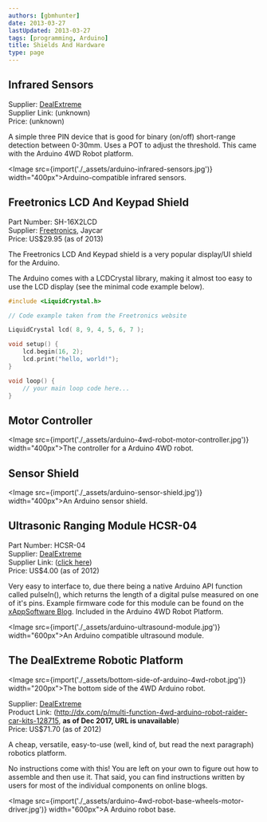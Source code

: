 ```yaml
---
authors: [gbmhunter]
date: 2013-03-27
lastUpdated: 2013-03-27
tags: [programming, Arduino]
title: Shields And Hardware
type: page
---
```


## Infrared Sensors

Supplier: [DealExtreme](http://dx.com/)  
Supplier Link: (unknown)  
Price: (unknown)

A simple three PIN device that is good for binary (on/off) short-range detection between 0-30mm. Uses a POT to adjust the threshold. This came with the Arduino 4WD Robot platform.

<Image src={import('./_assets/arduino-infrared-sensors.jpg')} width="400px">Arduino-compatible infrared sensors.</Image>

## Freetronics LCD And Keypad Shield

Part Number: SH-16X2LCD  
Supplier: [Freetronics](http://www.freetronics.com/collections/display/products/lcd-keypad-shield#.UXtkG7V_rSg), Jaycar  
Price: US$29.95 (as of 2013)

The Freetronics LCD And Keypad shield is a very popular display/UI shield for the Arduino.

The Arduino comes with a LCDCrystal library, making it almost too easy to use the LCD display (see the minimal code example below).

```c    
#include <LiquidCrystal.h>

// Code example taken from the Freetronics website

LiquidCrystal lcd( 8, 9, 4, 5, 6, 7 );

void setup() {
    lcd.begin(16, 2);
    lcd.print("hello, world!");
}

void loop() {
    // your main loop code here...
}
```

## Motor Controller

<Image src={import('./_assets/arduino-4wd-robot-motor-controller.jpg')} width="400px">The controller for a Arduino 4WD robot.</Image>

## Sensor Shield

<Image src={import('./_assets/arduino-sensor-shield.jpg')} width="400px">An Arduino sensor shield.</Image>

## Ultrasonic Ranging Module HCSR-04

Part Number: HCSR-04  
Supplier: [DealExtreme](http://dx.com/)  
Supplier Link: ([click here](http://dx.com/p/hc-sr04-ultrasonic-sensor-distance-measuring-module-133696))  
Price: US$4.00 (as of 2012)

Very easy to interface to, due there being a native Arduino API function called pulseIn(), which returns the length of a digital pulse measured on one of it's pins. Example firmware code for this module can be found on the [xAppSoftware Blog](http://www.xappsoftware.com/wordpress/2012/03/15/how-to-interface-the-hc-sr04-ultrasonic-ranging-module-to-arduino/). Included in the Arduino 4WD Robot Platform.

<Image src={import('./_assets/arduino-ultrasound-module.jpg')} width="600px">An Arduino compatible ultrasound module.</Image>

## The DealExtreme Robotic Platform

<Image src={import('./_assets/bottom-side-of-arduino-4wd-robot.jpg')} width="200px">The bottom side of the 4WD Arduino robot.</Image>

Supplier: [DealExtreme](http://dx.com/)  
Product Link: (http://dx.com/p/multi-function-4wd-arduino-robot-raider-car-kits-128715, **as of Dec 2017, URL is unavailable**)  
Price: US$71.70 (as of 2012)

A cheap, versatile, easy-to-use (well, kind of, but read the next paragraph) robotics platform.

No instructions come with this! You are left on your own to figure out how to assemble and then use it. That said, you can find instructions written by users for most of the individual components on online blogs.

<Image src={import('./_assets/arduino-4wd-robot-base-wheels-motor-driver.jpg')} width="600px">A Arduino robot base.</Image>
